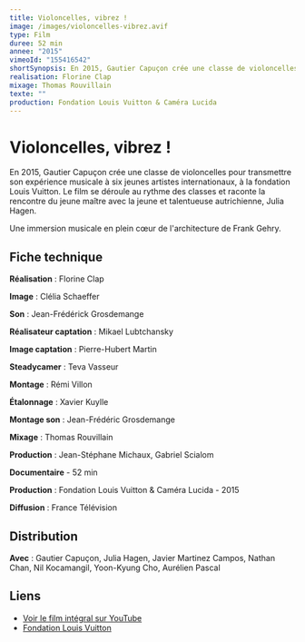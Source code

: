 ```yaml
---
title: Violoncelles, vibrez !
image: /images/violoncelles-vibrez.avif
type: Film
duree: 52 min
annee: "2015"
vimeoId: "155416542"
shortSynopsis: En 2015, Gautier Capuçon crée une classe de violoncelles pour transmettre son expérience musicale à six jeunes artistes internationaux, à la fondation Louis Vuitton. Le film se déroule au rythme des classes et raconte la rencontre du jeune maître avec la jeune et talentueuse autrichienne, Julia Hagen.
realisation: Florine Clap
mixage: Thomas Rouvillain
texte: ""
production: Fondation Louis Vuitton & Caméra Lucida
---
```


# Violoncelles, vibrez !

En 2015, Gautier Capuçon crée une classe de violoncelles pour transmettre son expérience musicale à six jeunes artistes internationaux, à la fondation Louis Vuitton. Le film se déroule au rythme des classes et raconte la rencontre du jeune maître avec la jeune et talentueuse autrichienne, Julia Hagen.

Une immersion musicale en plein cœur de l'architecture de Frank Gehry.

## Fiche technique

**Réalisation** : Florine Clap

**Image** : Clélia Schaeffer

**Son** : Jean-Frédérick Grosdemange

**Réalisateur captation** : Mikael Lubtchansky

**Image captation** : Pierre-Hubert Martin

**Steadycamer** : Teva Vasseur

**Montage** : Rémi Villon

**Étalonnage** : Xavier Kuylle

**Montage son** : Jean-Frédéric Grosdemange

**Mixage** : Thomas Rouvillain

**Production** : Jean-Stéphane Michaux, Gabriel Scialom

**Documentaire** - 52 min

**Production** : Fondation Louis Vuitton & Caméra Lucida - 2015

**Diffusion** : France Télévision

## Distribution

**Avec** : Gautier Capuçon, Julia Hagen, Javier Martinez Campos, Nathan Chan, Nil Kocamangil, Yoon-Kyung Cho, Aurélien Pascal

## Liens

- [Voir le film intégral sur YouTube](https://youtu.be/9oSaP_ueN_0)
- [Fondation Louis Vuitton](https://www.fondationlouisvuitton.fr/fr.html)
